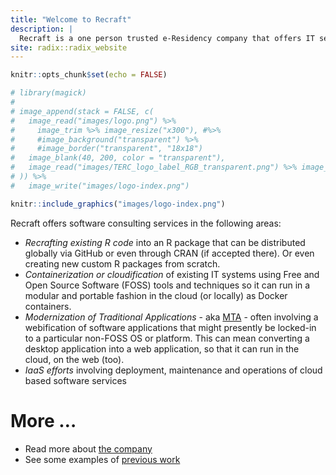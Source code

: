 ```yaml
---
title: "Welcome to Recraft"
description: |
  Recraft is a one person trusted e-Residency company that offers IT services within development and operations of software. The company can be hired to help with reconstructing, rearchitecting or restructuring an existing system.
site: radix::radix_website
---
```


```r
knitr::opts_chunk$set(echo = FALSE)

```


```r
# library(magick)
# 
# image_append(stack = FALSE, c(
#   image_read("images/logo.png") %>%
#     image_trim %>% image_resize("x300"), #%>%
#     #image_background("transparent") %>%
#     #image_border("transparent", "18x18")
#   image_blank(40, 200, color = "transparent"),
#   image_read("images/TERC_logo_label_RGB_transparent.png") %>% image_trim %>% image_resize("x300")
# )) %>%
#   image_write("images/logo-index.png")

knitr::include_graphics("images/logo-index.png")
```

Recraft offers software consulting services in the following areas: 

- _*Recrafting existing R code*_ into an R package that can be distributed globally via GitHub or even through CRAN (if accepted there). Or even creating new custom R packages from scratch.
- _*Containerization or cloudification*_ of existing IT systems using Free and Open Source Software (FOSS) tools and techniques so it can run in a modular and portable fashion in the cloud (or locally) as Docker containers.
- _*Modernization of Traditional Applications*_ - aka [MTA](https://goto.docker.com/MTAkit.html) - often involving a webification of software applications that might presently be locked-in to a particular non-FOSS OS or platform. This can mean converting a desktop application into a web application, so that it can run in the cloud, on the web (too).
- _*IaaS efforts*_ involving deployment, maintenance and operations of cloud based software services 

# More ...

- Read more about [the company](posts/2018-10-10-recraft-ou/)
- See some examples of [previous work](portfolio.html)